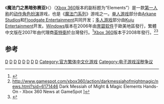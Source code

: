 {{noteTA
|G1=Games
|G2=Might&Magic
|1=zh-cn:魔法门之黑暗弥赛亚; zh-tw:魔法門 黑暗彌賽亞;
}}
{{Infobox VG
| title = 魔法门之黑暗弥赛亚
| image = File:Dark Messiah of Might and Magic Cover.jpg
| developer = '''单人游戏：'''<br />[[Arkane_Studios|Arkane Studios]]<br />[[Floodgate_Entertainment|Floodgate Entertainment]]<br />'''多人游戏：'''<br />[[Kuju_Entertainment|Kuju Entertainment]]
| publisher = {{vgrelease|NA|[[育碧软件|育碧软件]]|EU|[[育碧软件|育碧软件]]|TW|[[英特衛|英特衛]]}}
| engine = [[Source引擎|Source引擎]]
| series = ''[[Might_and_Magic|Might and Magic]]''
| composer = [[Sascha_Dikiciyan|Sascha Dikiciyan]]<br />[[Cris_Velasco|Cris Velasco]]
| writer = Richard E. Dansky<br />Jeffrey Spock
| artist = Daniel Balage
| director = [[Raphaël_Colantonio|Raphaël Colantonio]]
| producer = Julien Roby
| programmer = Sebastien Scieux
| released={{collapsible list|title=2006年10月25日|'''Microsoft Windows'''{{Vgrelease|NA|2006年10月25日|EU|2006年10月27日|AU|2006年11月2日|TW|2007年4月17日}}'''Xbox 360'''{{Vgrelease|NA|2008年2月12日|EU|2008年2月15日|JP|2008年7月17日}}}}
| genre = [[動作角色扮演遊戲|动作角色扮演]]
| modes = [[单人游戏|单人游戏]]、[[多人游戏|多人游戏]]
| platforms = [[Microsoft_Windows|Microsoft Windows]]、[[Xbox_360|Xbox 360]]
}}

《'''魔法门之黑暗弥赛亚'''》（{{lang-en|Dark Messiah of Might and Magic}}）（[[Xbox_360|Xbox 360]]版本的副标题为“Elements”）是一款[[第一人称視角|第一人称]]的[[動作角色扮演遊戲|动作角色扮演]]游戏，也是《[[魔法门系列|魔法门系列]]》游戏之一。[[单人游戏|单人游戏]]部分由[[Arkane_Studios|Arkane Studios]]和[[Floodgate_Entertainment|Floodgate Entertainment]]共同开发；[[多人游戏|多人游戏]]部分由[[Kuju_Entertainment|Kuju Entertainment]]开发。[[Windows|Windows]]版本在2006年由[[育碧软件|育碧软件]]于歐美地區發行，繁體中文版在2007年由代理商[[英特衛|英特衛]]於台灣發行。<ref>{{cite news |author1=Sam |title=經典 RPG 新作《魔法門 黑暗彌賽亞》中文版 4 月 17 日正式推出 |url=https://gnn.gamer.com.tw/1/26381.html |accessdate=2019-02-11 |publisher=[[巴哈姆特電玩資訊站|巴哈姆特電玩資訊站]] |date=2007-04-13}}</ref>[[Xbox_360|Xbox 360]]版本于2008年發行。<ref>http://www.gamespot.com/xbox360/action/darkmessiahofmightmagic/news.html?sid=6171446 {{Wayback|url=http://www.gamespot.com/xbox360/action/darkmessiahofmightmagic/news.html?sid=6171446 |date=20070929143640 }} Dark Messiah of Might & Magic Elements Hands-On - Xbox 360 News at GameSpot<!-- Bot generated title -->]</ref><ref>{{Cite web |url=http://store.steampowered.com/app/2100/?snr=1_7_7_230_150_16 |title=Steam 上的 Dark Messiah of Might & Magic |publisher=Steam |language=en, zh-Hans |accessdate=2016-10-19 }}</ref>

==参考==
{{Reflist}}

{{Arkane Studios}}
{{魔法门系列}}

[[Category:育碧游戏|D]]
[[Category:第一人称射击游戏|D]]
[[Category:动作角色扮演游戏|D]]
[[Category:第一人称游戏|D]]
[[Category:2006年电子游戏|D]]
[[Category:Windows游戏|D]]
[[Category:Steam商店遊戲|D]]
[[Category:魔法门系列|D]]
[[Category:官方繁体中文化游戏|Category:官方繁体中文化游戏]]
[[Category:电子游戏淫秽争议|Category:电子游戏淫秽争议]]